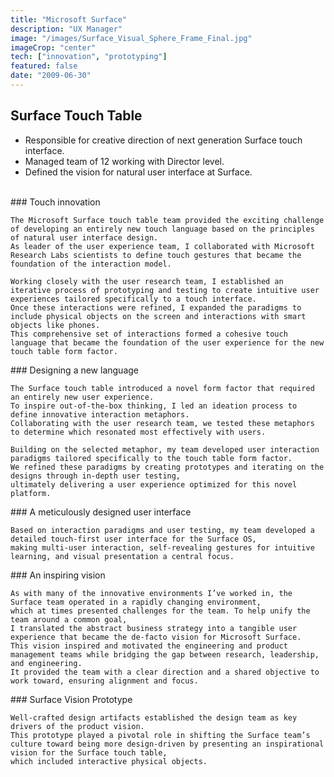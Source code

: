 ```yaml
---
title: "Microsoft Surface"
description: "UX Manager"
image: "/images/Surface_Visual_Sphere_Frame_Final.jpg"
imageCrop: "center"
tech: ["innovation", "prototyping"]
featured: false
date: "2009-06-30"
---
```


## Surface Touch Table

- Responsible for creative direction of next generation Surface touch interface.
- Managed team of 12 working with Director level.
- Defined the vision for natural user interface at Surface.
<br />

<ImageGallery>
  <div>
    ### Touch innovation

    The Microsoft Surface touch table team provided the exciting challenge of developing an entirely new touch language based on the principles of natural user interface design. 
    As leader of the user experience team, I collaborated with Microsoft Research Labs scientists to define touch gestures that became the foundation of the interaction model.

    Working closely with the user research team, I established an iterative process of prototyping and testing to create intuitive user experiences tailored specifically to a touch interface.
    Once these interactions were refined, I expanded the paradigms to include physical objects on the screen and interactions with smart objects like phones.
    This comprehensive set of interactions formed a cohesive touch language that became the foundation of the user experience for the new touch table form factor.

  </div>

  <MDXImage
    src="/images/Surface_crumple_sq.png"
    alt="hand"
  />
</ImageGallery>

<ImageGallery>
  <MDXImage src="/images/Surface_Visual_Sphere_Frame_Final.jpg" />

  <div>
   ### Designing a new language

    The Surface touch table introduced a novel form factor that required an entirely new user experience. 
    To inspire out-of-the-box thinking, I led an ideation process to define innovative interaction metaphors. 
    Collaborating with the user research team, we tested these metaphors to determine which resonated most effectively with users.

    Building on the selected metaphor, my team developed user interaction paradigms tailored specifically to the touch table form factor.
    We refined these paradigms by creating prototypes and iterating on the designs through in-depth user testing,
    ultimately delivering a user experience optimized for this novel platform.

  </div>
</ImageGallery>

<ImageGallery>
  <div>
   ### A meticulously designed user interface

    Based on interaction paradigms and user testing, my team developed a detailed touch-first user interface for the Surface OS, 
    making multi-user interaction, self-revealing gestures for intuitive learning, and visual presentation a central focus.
  </div>

  <MDXImage
    src="/images/Surface_proto.png"
    alt="Surface user interface"
  />
</ImageGallery>

<ImageGallery>
  <MDXImage
    src="/images/Surface_HWtable.jpg"
    alt="Surface table"
  />

  <div>
   ### An inspiring vision

    As with many of the innovative environments I’ve worked in, the Surface team operated in a rapidly changing environment, 
    which at times presented challenges for the team. To help unify the team around a common goal, 
    I translated the abstract business strategy into a tangible user experience that became the de-facto vision for Microsoft Surface. 
    This vision inspired and motivated the engineering and product management teams while bridging the gap between research, leadership, and engineering. 
    It provided the team with a clear direction and a shared objective to work toward, ensuring alignment and focus.
  </div>
</ImageGallery>

<ImageGallery>
  <div>
   ### Surface Vision Prototype

    Well-crafted design artifacts established the design team as key drivers of the product vision. 
    This prototype played a pivotal role in shifting the Surface team’s culture toward being more design-driven by presenting an inspirational vision for the Surface touch table, 
    which included interactive physical objects.
  </div>

  <MDXVideo
    src="https://res.cloudinary.com/dcrb9u53g/video/upload/v1754715907/Surface_vision_trim_l1duvb.mp4"
    autoplay={true}
    loop={true}
    muted={true}
  />
</ImageGallery>
